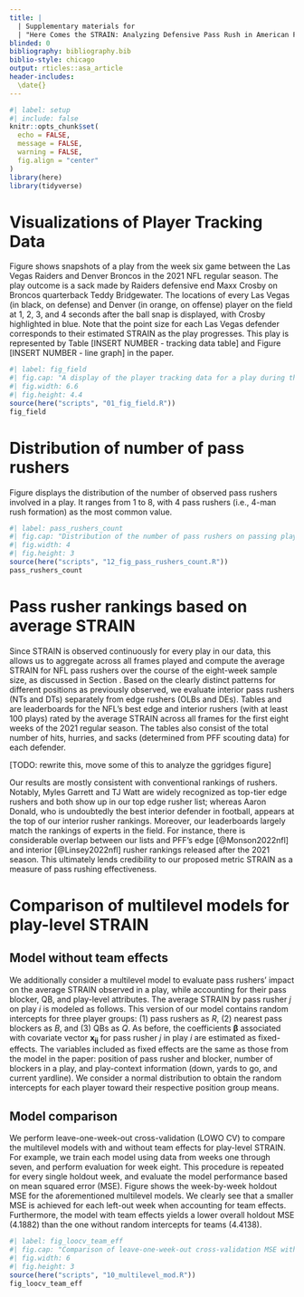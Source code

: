 ```yaml
---
title: |
  | Supplementary materials for
  | "Here Comes the STRAIN: Analyzing Defensive Pass Rush in American Football with Player Tracking Data"
blinded: 0
bibliography: bibliography.bib
biblio-style: chicago
output: rticles::asa_article
header-includes:
  \date{}
---
```


\spacingset{1.45}

```r
#| label: setup
#| include: false
knitr::opts_chunk$set(
  echo = FALSE,
  message = FALSE,
  warning = FALSE,
  fig.align = "center"
)
library(here)
library(tidyverse)
```

# Visualizations of Player Tracking Data

Figure \ref{fig:fig_field} shows snapshots of a play from the week six game between the Las Vegas Raiders and Denver Broncos in the 2021 NFL regular season.
The play outcome is a sack made by Raiders defensive end Maxx Crosby on Broncos quarterback Teddy Bridgewater.
The locations of every Las Vegas (in black, on defense) and Denver (in orange, on offense) player on the field at 1, 2, 3, and 4 seconds after the ball snap is displayed, with Crosby highlighted in blue.
Note that the point size for each Las Vegas defender corresponds to their estimated STRAIN as the play progresses.
This play is represented by Table [INSERT NUMBER - tracking data table] and Figure [INSERT NUMBER - line graph] in the paper.


```r
#| label: fig_field
#| fig.cap: "A display of the player tracking data for a play during the Las Vegas Raiders (defense, in black) versus Denver Broncos (offense, in orange) NFL game on October 17, 2021. Raiders DE Maxx Crosby is highlighted in blue. For each Raiders defender, the point size indicates their individual STRAIN value, with larger points suggesting larger STRAIN. Snapshots are captured at 1, 2, 3, and 4 seconds after the ball snap."
#| fig.width: 6.6
#| fig.height: 4.4
source(here("scripts", "01_fig_field.R"))
fig_field
```

# Distribution of number of pass rushers

Figure \ref{fig:pass_rushers_count} displays the distribution of the number of observed pass rushers involved in a play.
It ranges from 1 to 8, with 4 pass rushers (i.e., 4-man rush formation) as the most common value.

```r
#| label: pass_rushers_count
#| fig.cap: "Distribution of the number of pass rushers on passing plays."
#| fig.width: 4
#| fig.height: 3
source(here("scripts", "12_fig_pass_rushers_count.R"))
pass_rushers_count
```

# Pass rusher rankings based on average STRAIN

Since STRAIN is observed continuously for every play in our data, this allows us to aggregate across all frames played and compute the average STRAIN for NFL pass rushers over the course of the eight-week sample size, as discussed in Section \ref{sec:defn}.
Based on the clearly distinct patterns for different positions as previously observed, we evaluate interior pass rushers (NTs and DTs) separately from edge rushers (OLBs and DEs).
Tables \ref{tab:edge} and \ref{tab:interior} are leaderboards for the NFL's best edge and interior rushers (with at least 100 plays) rated by the average STRAIN across all frames for the first eight weeks of the 2021 regular season.
The tables also consist of the total number of hits, hurries, and sacks (determined from PFF scouting data) for each defender.

<!-- Our results show many true positives with no surprises. -->
<!-- Rashan Gary, a young rusher with huge potential, ranks first among all pass rushers according to our metric over the period of time observed. -->

[TODO: rewrite this, move some of this to analyze the ggridges figure]

Our results are mostly consistent with conventional rankings of rushers.
Notably, Myles Garrett and TJ Watt are widely recognized as top-tier edge rushers and both show up in our top edge rusher list; whereas Aaron Donald, who is undoubtedly the best interior defender in football, appears at the top of our interior rusher rankings.
Moreover, our leaderboards largely match the rankings of experts in the field.
For instance, there is considerable overlap between our lists and PFF's edge [@Monson2022nfl] and interior [@Linsey2022nfl] rusher rankings released after the 2021 season.
This ultimately lends credibility to our proposed metric STRAIN as a measure of pass rushing effectiveness.

\begin{table}
\caption{Top 10 edge rushers (with at least 100 snaps played) according to the average STRAIN across all frames played. \label{tab:edge}}
\centering
\begin{tabular}{rlllrrrrr}
\hline
Rank & Player & Team & Position & Snaps & Hits & Hurries & Sacks & $\overline{\text{STRAIN}}$ \\
\hline
1 & Rashan Gary & GB & OLB & 176 & 10 & 25 & 5 & 2.82 \\ 
2 & Leonard Floyd & LA & OLB & 185 & 2 & 25 & 8 & 2.80 \\ 
3 & Justin Houston & BAL & OLB & 132 & 8 & 8 & 4 & 2.78 \\ 
4 & Myles Garrett & CLE & DE & 197 & 9 & 29 & 12 & 2.75 \\ 
5 & Von Miller & DEN & OLB & 145 & 4 & 21 & 5 & 2.75 \\ 
6 & T.J. Watt & PIT & OLB & 147 & 6 & 9 & 8 & 2.71 \\ 
7 & Yannick Ngakoue & LV & DE & 175 & 6 & 20 & 4 & 2.70 \\ 
8 & Alex Highsmith & PIT & OLB & 129 & 4 & 7 & 2 & 2.65 \\ 
9 & Preston Smith & GB & OLB & 124 & 4 & 8 & 2 & 2.61 \\ 
10 & Randy Gregory & DAL & DE & 134 & 7 & 19 & 5 & 2.58 \\ 
\hline
\end{tabular}
\end{table}

<!-- 11 & Joey Bosa & LAC & OLB & 160 & 5 & 21 & 4 & 2.58 \\  -->
<!-- 12 & Darrell Taylor & SEA & DE & 107 & 5 & 9 & 3 & 2.57 \\  -->
<!-- 13 & Josh Sweat & PHI & DE & 159 & 4 & 14 & 5 & 2.57 \\  -->
<!-- 14 & Maxx Crosby & LV & DE & 198 & 12 & 30 & 7 & 2.56 \\  -->
<!-- 15 & Markus Golden & ARI & OLB & 164 & 5 & 14 & 5 & 2.50 \\  -->

\begin{table}
\caption{Top 10 interior rushers (with at least 100 snaps played) according to the average STRAIN across all frames played. \label{tab:interior}}
\centering
\begin{tabular}{rlllrrrrr}
\hline
Rank & Player & Team & Position & Snaps & Hits & Hurries & Sacks & $\overline{\text{STRAIN}}$ \\
\hline
1 & Aaron Donald & LA & DT & 239 & 8 & 24 & 6 & 1.67 \\ 
2 & Solomon Thomas & LV & DT & 115 & 7 & 11 & 3 & 1.51 \\ 
3 & Quinton Jefferson & LV & DT & 144 & 6 & 8 & 3 & 1.46 \\ 
4 & Chris Jones & KC & DT & 139 & 3 & 18 & 3 & 1.42 \\ 
5 & DeForest Buckner & IND & DT & 198 & 4 & 18 & 4 & 1.26 \\ 
6 & Cameron Heyward & PIT & DT & 188 & 2 & 22 & 3 & 1.25 \\ 
7 & Javon Hargrave & PHI & DT & 156 & 6 & 15 & 5 & 1.24 \\ 
8 & Jerry Tillery & LAC & DT & 171 & 4 & 7 & 3 & 1.16 \\ 
9 & Ed Oliver & BUF & DT & 133 & 4 & 12 & 1 & 1.15 \\ 
10 & Osa Odighizuwa & DAL & DT & 162 & 3 & 18 & 3 & 1.13 \\ 
\hline
\end{tabular}
\end{table}

<!-- 11 & Greg Gaines & LA & NT & 111 & 2 & 13 & 2 & 1.11 \\  -->
<!-- 12 & Leonard Williams & NYG & DT & 226 & 4 & 14 & 6 & 1.03 \\  -->
<!-- 13 & Christian Barmore & NE & DT & 166 & 5 & 17 & 1 & 1.02 \\  -->
<!-- 14 & Vita Vea & TB & NT & 184 & 6 & 12 & 1 & 1.01 \\  -->
<!-- 15 & B.J. Hill & CIN & DT & 123 & 3 & 4 & 3 & 0.96 \\  -->

# Comparison of multilevel models for play-level STRAIN

## Model without team effects

We additionally consider a multilevel model to evaluate pass rushers' impact on the average STRAIN observed in a play, while accounting for their pass blocker, QB, and play-level attributes.
The average STRAIN by pass rusher $j$ on play $i$ is modeled as follows.
\begin{equation*}
\begin{aligned}
\overline{\text{STRAIN}}_{ij} &\sim N(R_{j[i]} + B_{b[ij]} + Q_{q[i]} + \mathbf{x_{ij}} \boldsymbol{\beta}, \sigma^2), \text{ for } i = 1, \dots, n \text{ plays} \\
R_{j} &\sim N(\mu_R, \sigma^2_R), \text{ for } j = 1, \cdots, \text{ \# of pass rushers}, \\
B_{b} &\sim N(\mu_B, \sigma^2_B), \text{ for } b = 1, \cdots, \text{ \# of pass blockers}, \\
Q_{q} &\sim N(\mu_Q, \sigma^2_Q), \text{ for } q = 1, \cdots, \text{ \# of QBs}.
\end{aligned}
\end{equation*}
This version of our model contains random intercepts for three player groups: (1) pass rushers as $R$, (2) nearest pass blockers as $B$, and (3) QBs as $Q$.
As before, the coefficients $\boldsymbol \beta$ associated with covariate vector $\mathbf{x_{ij}}$ for pass rusher $j$ in play $i$ are estimated as fixed-effects. 
The variables included as fixed effects are the same as those from the model in the paper: position of pass rusher and blocker, number of blockers in a play, and play-context information (down, yards to go, and current yardline).
We consider a normal distribution to obtain the random intercepts for each player toward their respective position group means.


## Model comparison

We perform leave-one-week-out cross-validation (LOWO CV) to compare the multilevel models with and without team effects for play-level STRAIN.
For example, we train each model using data from weeks one through seven, and perform evaluation for week eight.
This procedure is repeated for every single holdout week, and evaluate the model performance based on mean squared error (MSE).
Figure \ref{fig:fig_loocv_team_eff} shows the week-by-week holdout MSE for the aforementioned multilevel models.
We clearly see that a smaller MSE is achieved for each left-out week when accounting for team effects.
Furthermore, the model with team effects yields a lower overall holdout MSE ($4.1882$) than the one without random intercepts for teams ($4.4138$).

```r
#| label: fig_loocv_team_eff
#| fig.cap: "Comparison of leave-one-week-out cross-validation MSE with $\\pm 2$ standard error bounds for multilevel models with and without team effects."
#| fig.width: 6
#| fig.height: 3
source(here("scripts", "10_multilevel_mod.R"))
fig_loocv_team_eff
```

